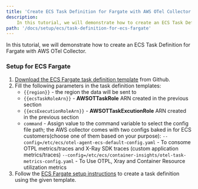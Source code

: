 ```yaml
---
title: 'Create ECS Task Definition for Fargate with AWS OTel Collector'
description:
    In this tutorial, we will demonstrate how to create an ECS Task Definition for Fargate with AWS OTel Collector.
path: '/docs/setup/ecs/task-definition-for-ecs-fargate'
---
```



In this tutorial, we will demonstrate how to create an ECS Task Definition for Fargate with AWS OTel Collector.

<SectionSeparator />

### Setup for ECS Fargate
1. [Download the ECS Fargate task definition template](https://github.com/aws-observability/aws-otel-collector/blob/master/examples/ecs/ecs-fargate-sidecar.json) from Github.
2. Fill the following parameters in the task definition templates:
    * `{{region}}` - the region the data will be sent to
    * `{{ecsTaskRoleArn}}` - **AWSOTTaskRole** ARN created in the previous section
    * `{{ecsExecutionRoleArn}}` - **AWSOTTaskExcutionRole** ARN created in the previous section
    * `command` -  Assign value to the command variable to select the config file path; the AWS collector comes with
                       two configs baked in for ECS customers(choose one of them based on your purpose):
                       `--config=/etc/ecs/otel-agent-ecs-default-config.yaml` - To consome OTPL metrics/traces and X-Ray SDK traces (custom application metrics/traces)
                       `--config=/etc/ecs/container-insights/otel-task-metrics-config.yaml` - To Use OTPL, Xray and Container Resource utilization metrics
3. Follow the [ECS Fargate setup instructions](https://docs.aws.amazon.com/AmazonECS/latest/developerguide/getting-started-fargate.html) to create a task definition using the given template.

